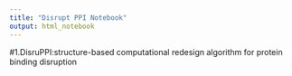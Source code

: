 ```yaml
---
title: "Disrupt PPI Notebook"
output: html_notebook
---
```


#1.DisruPPI:structure-based computational redesign algorithm for protein binding disruption



